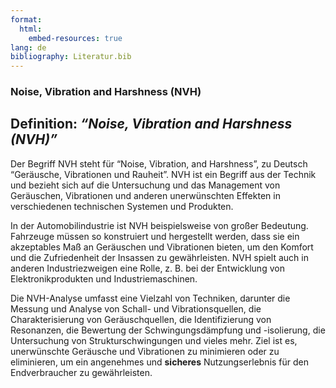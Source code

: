 ```yaml
---
format:
  html:
    embed-resources: true
lang: de
bibliography: Literatur.bib
---
```




<!-- -------------------------------------------------------------------------

                       NVH

-------------------------------------------------------------------------- -->


### Noise, Vibration and Harshness (NVH) {#sec-nvh}

::: {.callout-tip}
## Definition: *"Noise, Vibration and Harshness (NVH)"*
Der Begriff NVH steht für "Noise, Vibration, and Harshness", zu Deutsch "Geräusche, Vibrationen und Rauheit". 
NVH ist ein Begriff aus der Technik und bezieht sich auf die Untersuchung und das Management von Geräuschen, Vibrationen und anderen unerwünschten Effekten in verschiedenen technischen Systemen und Produkten.
::: 

In der Automobilindustrie ist NVH beispielsweise von großer Bedeutung. Fahrzeuge müssen so konstruiert und hergestellt werden, dass sie ein akzeptables Maß an Geräuschen und Vibrationen bieten, um den Komfort und die Zufriedenheit der Insassen zu gewährleisten. NVH spielt auch in anderen Industriezweigen eine Rolle, z. B. bei der Entwicklung von Elektronikprodukten und Industriemaschinen.

Die NVH-Analyse umfasst eine Vielzahl von Techniken, darunter die Messung und Analyse von Schall- und Vibrationsquellen, die Charakterisierung von Geräuschquellen, die Identifizierung von Resonanzen, die Bewertung der Schwingungsdämpfung und -isolierung, die Untersuchung von Strukturschwingungen und vieles mehr. Ziel ist es, unerwünschte Geräusche und Vibrationen zu minimieren oder zu eliminieren, um ein angenehmes und **sicheres** Nutzungserlebnis für den Endverbraucher zu gewährleisten.


<!--
::: {.callout-tip}
## Weiterführende Links

:::
-->

<!--
::: {.callout-tip}
## Weiterführende Sharable-Links (Springer-Verlag)

+ @bracht_digitale_2018: [Methoden und Modelle in der Digitalen Fabrik](https://rdcu.be/dI6Bi)
:::
-->

<!-- -------------------------------------------------------------------------

                       Literaturempfehlung

-------------------------------------------------------------------------- -->

<!--
#### Literaturempfehlung

![@moser_technische_2015: [Technische Akustik](https://link.springer.com/book/10.1007/978-3-662-47704-5)](images/M%C3%B6ser_Technische_Akustik_978-3-662-47704-5.webp){width=20%}

-->